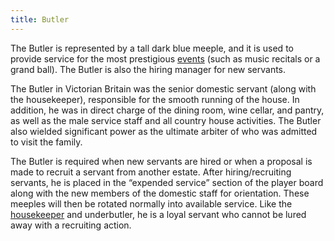 ```yaml
---
title: Butler
---
```


The Butler is represented by a tall dark blue meeple, and it is used to provide service for the most prestigious [events](/term/activity) (such as music recitals or a grand ball). The Butler is also the hiring manager for new servants.

<div className="flavor-text">

The Butler in Victorian Britain was the senior domestic servant (along with the housekeeper), responsible for the smooth running of the house. In addition, he was in direct charge of the dining room, wine cellar, and pantry, as well as the male service staff and all country house activities. The Butler also wielded significant power as the ultimate arbiter of who was admitted to visit the family.

</div>

The Butler is required when new servants are hired or when a proposal is made to recruit a servant from another estate. After hiring/recruiting servants, he is placed in the “expended service” section of the player board along with the new members of the domestic staff for orientation. These meeples will then be rotated normally into available service. Like the [housekeeper](housekeeper) and underbutler, he is a loyal servant who cannot be lured away with a recruiting action.